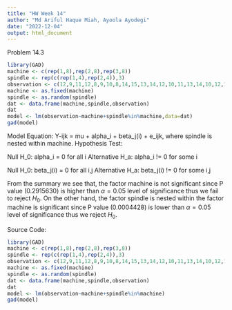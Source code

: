 ```yaml
---
title: "HW Week 14"
author: "Md Ariful Haque Miah, Ayoola Ayodegi"
date: "2022-12-04"
output: html_document
---
```

Problem 14.3

```r
library(GAD)
machine <- c(rep(1,8),rep(2,8),rep(3,8))
spindle <- rep(c(rep(1,4),rep(2,4)),3)
observation <- c(12,9,11,12,8,9,10,8,14,15,13,14,12,10,11,13,14,10,12,11,16,15,15,14)
machine <- as.fixed(machine)
spindle <- as.random(spindle)
dat <- data.frame(machine,spindle,observation)
dat
model <- lm(observation~machine+spindle%in%machine,data=dat)
gad(model)
```

Model Equation:
Y-ijk = mu + alpha_i + beta_j(i) + e_ijk, where spindle is nested within machine.
Hypothesis Test:

Null H_0: alpha_i = 0 for all i
Alternative H_a: alpha_i != 0 for some i

Null H_0: beta_j(i) = 0 for all i,j
Alternative H_a: beta_j(i) != 0 for some i,j

From the summary we see that, the factor machine is not significant since P value (0.2915630) is higher than
$\alpha = 0.05$ level of significance thus we fail to reject $H_0$.
On the other hand, the factor spindle is nested within the factor machine is significant since P value (0.0004428) is lower than $\alpha = 0.05$ level of significance thus we reject $H_0$.

Source Code:
```r
library(GAD)
machine <- c(rep(1,8),rep(2,8),rep(3,8))
spindle <- rep(c(rep(1,4),rep(2,4)),3)
observation <- c(12,9,11,12,8,9,10,8,14,15,13,14,12,10,11,13,14,10,12,11,16,15,15,14)
machine <- as.fixed(machine)
spindle <- as.random(spindle)
dat <- data.frame(machine,spindle,observation)
dat
model <- lm(observation~machine+spindle%in%machine)
gad(model)
```


